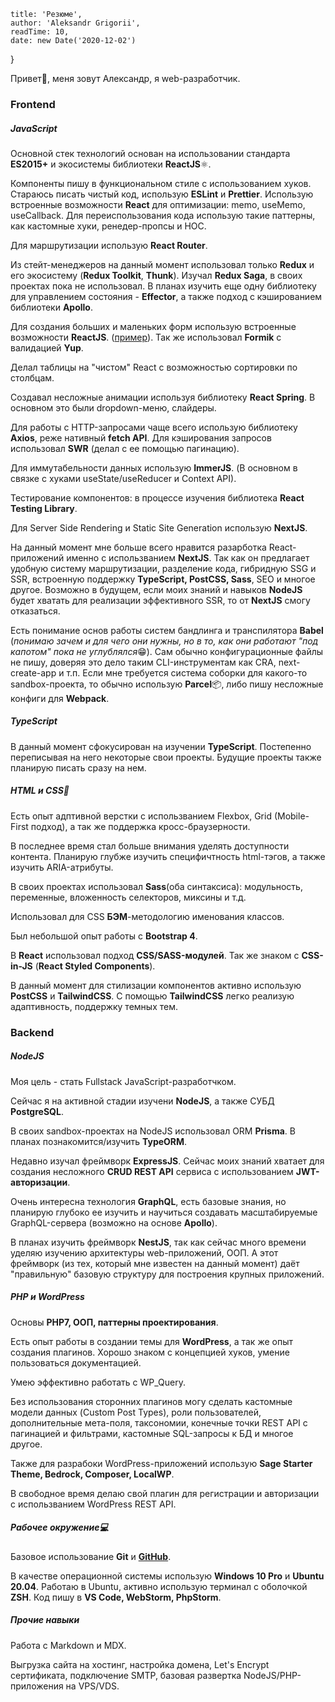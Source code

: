 
    title: 'Резюме',
    author: 'Aleksandr Grigorii',
    readTime: 10,
    date: new Date('2020-12-02')
}


Привет👋, меня зовут Александр, я web-разработчик.

### Frontend

##### JavaScript

Основной стек технологий основан на использовании стандарта **ES2015+** и экосистемы библиотеки **ReactJS**⚛️.

Компоненты пишу в функциональном стиле с использованием хуков. Стараюсь писать чистый код, использую **ESLint** и **Prettier**.
Использую встроенные возможности **React** для оптимизации: memo, useMemo, useCallback.
Для переиспользования кода использую такие паттерны, как кастомные хуки, ренедер-пропсы и HOC.

Для маршрутизации использую **React Router**.

Из стейт-менеджеров на данный момент использовал только **Redux** и его экосистему (**Redux Toolkit**, **Thunk**). Изучал **Redux Saga**, в своих проектах пока не использовал. В планах изучить еще одну библиотеку для управлением состояния - **Effector**, а также подход c кэшированием библиотеки **Apollo**.

Для создания больших и маленьких форм использую встроенные возможности **ReactJS**. ([пример](https://github.com/domosedov/reactjs-custom-form/tree/master)).
Так же использовал **Formik** с валидацией **Yup**.

Делал таблицы на "чистом" React с возможностью сортировки по столбцам.

Создавал несложные анимации используя библиотеку **React Spring**. В основном это были dropdown-меню, слайдеры.

Для работы с HTTP-запросами чаще всего использую библиотеку **Axios**, реже нативный **fetch API**. Для кэширования запросов использовал **SWR** (делал с ее помощью пагинацию). 

Для иммутабельности данных использую **ImmerJS**. (В основном в связке с хуками useState/useReducer и Context API).

Тестирование компонентов: в процессе изучения библиотека **React Testing Library**.

Для Server Side Rendering и Static Site Generation использую **NextJS**.

На данный момент мне больше всего нравится разарботка React-приложений именно с использванием **NextJS**.
Так как он предлагает удобную систему маршрутизации, разделение кода, гибридную SSG и SSR, встроенную поддержку **TypeScript, PostCSS, Sass**, SEO и многое другое.
Возможно в будущем, если моих знаний и навыков **NodeJS** будет хватать для реализации эффективного SSR, то от **NextJS** смогу отказаться.

Есть понимание основ работы систем бандлинга и транспилятора **Babel** (*понимаю зачем и для чего они нужны, но в то, как они работают "под капотом" пока не углублялся*😁). 
Cам обычно конфигурационные файлы не пишу, доверяя это дело таким CLI-инструментам как CRA, next-create-app и т.п.
Если мне требуется система соборки для какого-то sandbox-проекта, то обычно использую **Parcel**📦, либо пишу несложные конфиги для **Webpack**. 

##### TypeScript

В данный момент сфокусирован на изучении **TypeScript**. Постепенно переписывая на него некоторые свои проекты. Будущие проекты также планирую писать сразу на нем.

##### HTML и CSS💅

Есть опыт адптивной верстки с использванием Flexbox, Grid (Mobile-First подход), а так же поддержка кросс-браузерности.

В последнее время стал больше внимания уделять доступности контента. Планирую глубже изучить специфичтность html-тэгов, а также изучить ARIA-атрибуты.

В своих проектах использовал **Sass**(оба синтаксиса): модульность, переменные, вложенность селекторов, миксины и т.д.

Использовал для CSS **БЭМ**-методологию именования классов.

Был небольшой опыт работы с **Bootstrap 4**.

В **React** использовал подход **CSS/SASS-модулей**. Так же знаком с **CSS-in-JS** (**React Styled Components**). 

В данный момент для стилизации компонентов активно использую **PostCSS** и **TailwindCSS**. С помощью **TailwindCSS** легко реализую адаптивность, поддержку темных тем. 

### Backend

##### NodeJS

Моя цель - стать Fullstack JavaScript-разработчком. 

Сейчас я на активной стадии изучени **NodeJS**, а также СУБД **PostgreSQL**.

В своих sandbox-проектах на NodeJS использовал ORM **Prisma**. В планах познакомится/изучить **TypeORM**.

Недавно изучал фреймворк **ExpressJS**. Сейчас моих знаний хватает для создания несложного  **CRUD REST API** сервиса с использованием **JWT-авторизации**.

Очень интересна технология **GraphQL**, есть базовые знания, но планирую глубоко ее изучить и научиться создавать масштабируемые GraphQL-сервера (возможно на основе **Apollo**).

В планах изучить фреймворк **NestJS**, так как сейчас много времени уделяю изучению архитектуры web-приложений, ООП. А этот фреймворк (из тех, который мне известен на данный момент) даёт "правильную" базовую структуру для построения крупных приложений.

##### PHP и WordPress

Основы **PHP7, ООП, паттерны проектирования**.

Есть опыт работы в создании темы для **WordPress**, а так же опыт создания плагинов. Хорошо знаком с концепцией хуков, умение пользоваться документацией.

Умею эффективно работать с WP_Query.

Без использования сторонних плагинов могу сделать кастомные модели данных (Custom Post Types), роли пользователей, дополнительные мета-поля, таксономии, конечные точки REST API с пагинацией и фильтрами, кастомные SQL-запросы к БД и многое другое.

Также для разрабоки WordPress-приложений использую **Sage Starter Theme, Bedrock, Composer, LocalWP**.

В свободное время делаю свой плагин для регистрации и авторизации с использванием WordPress REST API.

##### Рабочее окружение💻

Базовое использование **Git** и [**GitHub**](https://github.com/domosedov?tab=repositories).

В качестве операционной системы использую **Windows 10 Pro** и **Ubuntu 20.04**. Работаю в Ubuntu, активно использую терминал с оболочкой **ZSH**.
Код пишу в **VS Code, WebStorm, PhpStorm**.


##### Прочие навыки

Работа с Markdown и MDX.

Выгрузка сайта на хостинг, настройка домена, Let's Encrypt сертификата, подключение SMTP, базовая развертка NodeJS/PHP-приложения на VPS/VDS.
